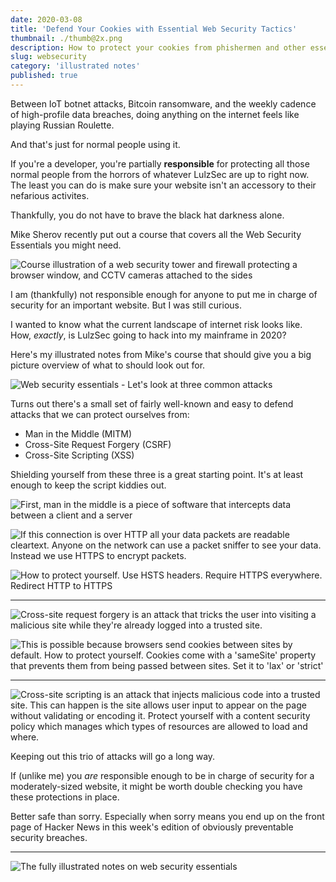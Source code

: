 ```yaml
---
date: 2020-03-08
title: 'Defend Your Cookies with Essential Web Security Tactics'
thumbnail: ./thumb@2x.png
description: How to protect your cookies from phishermen and other essential survival tips
slug: websecurity
category: 'illustrated notes'
published: true
---
```



<NotesContainer>

Between IoT botnet attacks, Bitcoin ransomware, and the weekly cadence of high-profile data breaches, doing anything on the internet feels like playing Russian Roulette.

And that's just for normal people using it.  

If you're a developer, you're partially **responsible** for protecting all those normal people from the horrors of whatever <Link to="https://en.wikipedia.org/wiki/LulzSec">LulzSec</Link> are up to right now.  
The least you can do is make sure your website isn't an accessory to their nefarious activites.

Thankfully, you do not have to brave the black hat darkness alone.

<p><Link to="https://twitter.com/mikesherov">Mike Sherov</Link> recently put out a course that covers all the <Link to="https://egghead.io/courses/web-security-essentials-mitm-csrf-and-xss?af=54fd64">Web Security Essentials</Link> you might need.</p>

<Link noToolTip to="https://egghead.io/courses/web-security-essentials-mitm-csrf-and-xss?af=54fd64">

<img style="max-width: 100%;" src="https://og-image-egghead-course.now.sh/web-security-essentials-mitm-csrf-and-xss" alt="Course illustration of a web security tower and firewall protecting a browser window, and CCTV cameras attached to the sides" />

</Link>

I am (thankfully) not responsible enough for anyone to put me in charge of security for an important website.  But I was still curious.  

I wanted to know what the current landscape of internet risk looks like. How, _exactly_, is LulzSec going to hack into my mainframe in 2020?

Here's my illustrated notes from Mike's course that should give you a big picture overview of what to should look out for.

![Web security essentials - Let's look at three common attacks](./web-security-1.png)

Turns out there's a small set of fairly well-known and easy to defend attacks that we can protect ourselves from:
* Man in the Middle (MITM)
* Cross-Site Request Forgery (CSRF)
* Cross-Site Scripting (XSS)

Shielding yourself from these three is a great starting point. It's at least enough to keep the <Link to="https://en.wikipedia.org/wiki/Script_kiddie">script kiddies</Link> out.


![First, man in the middle is a piece of software that intercepts data between a client and a server](./web-security-2.png)

![If this connection is over HTTP all your data packets are readable cleartext. Anyone on the network can use a packet sniffer to see your data. Instead we use HTTPS to encrypt packets. ](./web-security-6.png)

![How to protect yourself. Use HSTS headers. Require HTTPS everywhere. Redirect HTTP to HTTPS](./web-security-7.png)

---

![Cross-site request forgery is an attack that tricks the user into visiting a malicious site while they're already logged into a trusted site.](./web-security-3.png)

![This is possible because browsers send cookies between sites by default. How to protect yourself. Cookies come with a 'sameSite' property that prevents them from being passed between sites. Set it to 'lax' or 'strict'](./web-security-4.png)

---

![Cross-site scripting is an attack that injects malicious code into a trusted site. This can happen is the site allows user input to appear on the page without validating or encoding it. Protect yourself with a content security policy which manages which types of resources are allowed to load and where.](./web-security-5.png)

Keeping out this trio of attacks will go a long way.

If (unlike me) you _are_ responsible enough to be in charge of security for a moderately-sized website, it might be worth double checking you have these protections in place.  

Better safe than sorry. Especially when sorry means you end up on the front page of Hacker News in this week's edition of obviously preventable security breaches.


---

</NotesContainer>

<FullNote coursename="Web Security Essentials" courselink="https://egghead.io/courses/web-security-essentials?af=54fd64">

<img alt="The fully illustrated notes on web security essentials" src="./web-security-final--small.png" />

</FullNote>